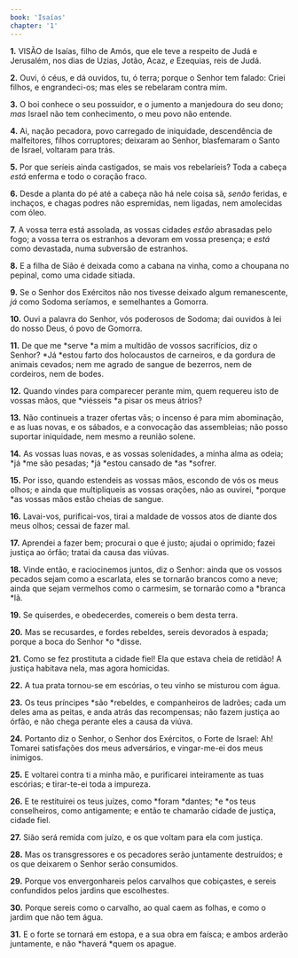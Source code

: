 ```yaml
---
book: 'Isaías'
chapter: '1'
---
```


**1.** VISÃO de Isaías, filho de Amós, que ele teve a respeito de Judá e Jerusalém, nos dias de Uzias, Jotão, Acaz, *e* Ezequias, reis de Judá.

**2.** Ouvi, ó céus, e dá ouvidos, tu, ó terra; porque o Senhor tem falado: Criei filhos, e engrandeci-os; mas eles se rebelaram contra mim.

**3.** O boi conhece o seu possuidor, e o jumento a manjedoura do seu dono; *mas* Israel não tem conhecimento, o meu povo não entende.

**4.** Ai, nação pecadora, povo carregado de iniquidade, descendência de malfeitores, filhos corruptores; deixaram ao Senhor, blasfemaram o Santo de Israel, voltaram para trás.

**5.** Por que seríeis ainda castigados, se mais vos rebelaríeis? Toda a cabeça *está* enferma e todo o coração fraco.

**6.** Desde a planta do pé até a cabeça não há nele coisa sã, *senão* feridas, e inchaços, e chagas podres não espremidas, nem ligadas, nem amolecidas com óleo.

**7.** A vossa terra está assolada, as vossas cidades *estão* abrasadas pelo fogo; a vossa terra os estranhos a devoram em vossa presença; e *está* como devastada, numa subversão de estranhos.

**8.** E a filha de Sião é deixada como a cabana na vinha, como a choupana no pepinal, como uma cidade sitiada.

**9.** Se o Senhor dos Exércitos não nos tivesse deixado algum remanescente, *já* como Sodoma seríamos, e semelhantes a Gomorra.

**10.** Ouvi a palavra do Senhor, vós poderosos de Sodoma; dai ouvidos à lei do nosso Deus, ó povo de Gomorra.

**11.** De que me *serve *a mim a multidão de vossos sacrifícios, diz o Senhor? *Já *estou farto dos holocaustos de carneiros, e da gordura de animais cevados; nem me agrado de sangue de bezerros, nem de cordeiros, nem de bodes.

**12.** Quando vindes para comparecer perante mim, quem requereu isto de vossas mãos, que *viésseis *a pisar os meus átrios?

**13.** Não continueis a trazer ofertas vãs; o incenso é para mim abominação, e as luas novas, e os sábados, e a convocação das assembleias; não posso suportar iniquidade, nem mesmo a reunião solene.

**14.** As vossas luas novas, e as vossas solenidades, a minha alma as odeia; *já *me são pesadas; *já *estou cansado de *as *sofrer.

**15.** Por isso, quando estendeis as vossas mãos, escondo de vós os meus olhos; e ainda que multipliqueis as vossas orações, não as ouvirei, *porque *as vossas mãos estão cheias de sangue.

**16.** Lavai-vos, purificai-vos, tirai a maldade de vossos atos de diante dos meus olhos; cessai de fazer mal.

**17.** Aprendei a fazer bem; procurai o que é justo; ajudai o oprimido; fazei justiça ao órfão; tratai da causa das viúvas.

**18.** Vinde então, e raciocinemos juntos, diz o Senhor: ainda que os vossos pecados sejam como a escarlata, eles se tornarão brancos como a neve; ainda que sejam vermelhos como o carmesim, se tornarão como a *branca *lã.

**19.** Se quiserdes, e obedecerdes, comereis o bem desta terra.

**20.** Mas se recusardes, e fordes rebeldes, sereis devorados à espada; porque a boca do Senhor *o *disse.

**21.** Como se fez prostituta a cidade fiel! Ela que estava cheia de retidão! A justiça habitava nela, mas agora homicidas.

**22.** A tua prata tornou-se em escórias, o teu vinho se misturou com água.

**23.** Os teus príncipes *são *rebeldes, e companheiros de ladrões; cada um deles ama as peitas, e anda atrás das recompensas; não fazem justiça ao órfão, e não chega perante eles a causa da viúva.

**24.** Portanto diz o Senhor, o Senhor dos Exércitos, o Forte de Israel: Ah! Tomarei satisfações dos meus adversários, e vingar-me-ei dos meus inimigos.

**25.** E voltarei contra ti a minha mão, e purificarei inteiramente as tuas escórias; e tirar-te-ei toda a impureza.

**26.** E te restituirei os teus juízes, como *foram *dantes; *e *os teus conselheiros, como antigamente; e então te chamarão cidade de justiça, cidade fiel.

**27.** Sião será remida com juízo, e os que voltam para ela com justiça.

**28.** Mas os transgressores e os pecadores serão juntamente destruídos; e os que deixarem o Senhor serão consumidos.

**29.** Porque vos envergonhareis pelos carvalhos que cobiçastes, e sereis confundidos pelos jardins que escolhestes.

**30.** Porque sereis como o carvalho, ao qual caem as folhas, e como o jardim que não tem água.

**31.** E o forte se tornará em estopa, e a sua obra em faísca; e ambos arderão juntamente, e não *haverá *quem os apague.